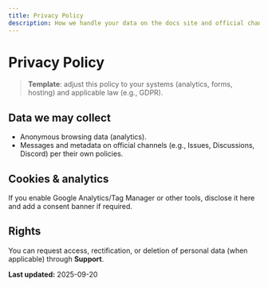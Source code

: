 ```yaml
---
title: Privacy Policy
description: How we handle your data on the docs site and official channels.
---
```


# Privacy Policy

> **Template**: adjust this policy to your systems (analytics, forms, hosting) and applicable law (e.g., GDPR).

## Data we may collect
- Anonymous browsing data (analytics).
- Messages and metadata on official channels (e.g., Issues, Discussions, Discord) per their own policies.

## Cookies & analytics
If you enable Google Analytics/Tag Manager or other tools, disclose it here and add a consent banner if required.

## Rights
You can request access, rectification, or deletion of personal data (when applicable) through **Support**.

**Last updated:** 2025-09-20
